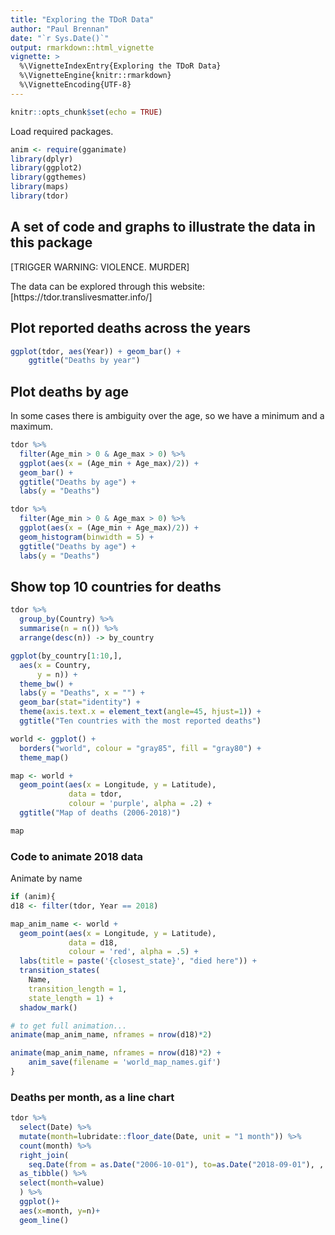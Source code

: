 ```yaml
---
title: "Exploring the TDoR Data"
author: "Paul Brennan"
date: "`r Sys.Date()`"
output: rmarkdown::html_vignette
vignette: >
  %\VignetteIndexEntry{Exploring the TDoR Data}
  %\VignetteEngine{knitr::rmarkdown}
  %\VignetteEncoding{UTF-8}
---
```


```r
knitr::opts_chunk$set(echo = TRUE)
```

Load required packages.
```r
anim <- require(gganimate)
library(dplyr)
library(ggplot2)
library(ggthemes)
library(maps)
library(tdor)
```

## A set of code and graphs to illustrate the data in this package
[TRIGGER WARNING: VIOLENCE. MURDER]

The data can be explored through this website: [https://tdor.translivesmatter.info/]

## Plot reported deaths across the years
```r
ggplot(tdor, aes(Year)) + geom_bar() +
    ggtitle("Deaths by year")
```



## Plot deaths by age

In some cases there is ambiguity over the age, so we have a minimum and a maximum. 

```r
tdor %>% 
  filter(Age_min > 0 & Age_max > 0) %>%
  ggplot(aes(x = (Age_min + Age_max)/2)) + 
  geom_bar() +
  ggtitle("Deaths by age") +
  labs(y = "Deaths")

tdor %>% 
  filter(Age_min > 0 & Age_max > 0) %>%
  ggplot(aes(x = (Age_min + Age_max)/2)) +
  geom_histogram(binwidth = 5) +
  ggtitle("Deaths by age") +
  labs(y = "Deaths")
```

## Show top 10 countries for deaths
```r
tdor %>%
  group_by(Country) %>%
  summarise(n = n()) %>%
  arrange(desc(n)) -> by_country

ggplot(by_country[1:10,],
  aes(x = Country,
      y = n)) +
  theme_bw() +
  labs(y = "Deaths", x = "") +
  geom_bar(stat="identity") +
  theme(axis.text.x = element_text(angle=45, hjust=1)) +
  ggtitle("Ten countries with the most reported deaths")
```

```r
world <- ggplot() +
  borders("world", colour = "gray85", fill = "gray80") +
  theme_map() 

map <- world +
  geom_point(aes(x = Longitude, y = Latitude),
             data = tdor, 
             colour = 'purple', alpha = .2) +
  ggtitle("Map of deaths (2006-2018)")

map
```


### Code to animate 2018 data
Animate by name 
```r
if (anim){
d18 <- filter(tdor, Year == 2018)

map_anim_name <- world +
  geom_point(aes(x = Longitude, y = Latitude),
             data = d18, 
             colour = 'red', alpha = .5) +
  labs(title = paste('{closest_state}', "died here")) +
  transition_states(
    Name,
    transition_length = 1,
    state_length = 1) + 
  shadow_mark()

# to get full animation...
animate(map_anim_name, nframes = nrow(d18)*2)

animate(map_anim_name, nframes = nrow(d18)*2) +
    anim_save(filename = 'world_map_names.gif')
}
```


### Deaths per month, as a line chart
```r
tdor %>% 
  select(Date) %>% 
  mutate(month=lubridate::floor_date(Date, unit = "1 month")) %>% 
  count(month) %>%
  right_join(
    seq.Date(from = as.Date("2006-10-01"), to=as.Date("2018-09-01"), , by="month") %>% 
  as_tibble() %>% 
  select(month=value)
  ) %>% 
  ggplot()+
  aes(x=month, y=n)+
  geom_line()
```
